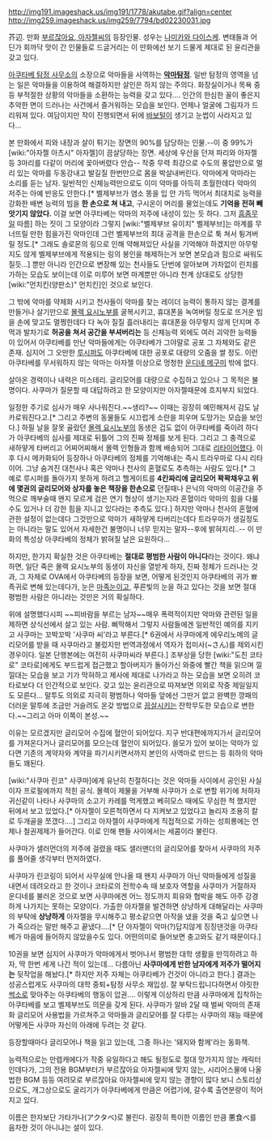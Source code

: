 http://img191.imageshack.us/img191/1778/akutabe.gif?align=center
http://img259.imageshack.us/img259/7794/bd02230031.jpg

芥辺.
만화 [[부르잖아요, 아자젤씨]]의 등장인물. 성우는 [[나미카와 다이스케]]. 변태들과 어딘가 회까닥 맛이 간 인물들로 드글거리는 이 만화에선 보기 드물게 제대로 된 윤리관을 갖고 있다.

[[아쿠타베 탐정 사무소]]의 소장으로 악마들을 사역하는 '''[[악마]][[탐정]]'''. 일반 탐정의 영역을 넘는 일은 악마들을 이용하여 해결하지만 살인은 하지 않는 주의다. 화장실이거나 목욕 중 등 부적절한 상황의 악마들을 소환하는 능력을 갖고 있다.... 인간의 한심한 꼴이 좋은지 추악한 면이 드러나는 사건에서 즐거워하는 모습을 보인다. 언제나 얼굴에 그림자가 드리워져 있다. 여담이지만 작이 진행되면서 뒤에 [[바보털]]이 생기고 눈썹이 사라지고 있다...

본 만화에서 피와 내장과 살이 튀기는 장면의 90%를 담당하는 인물.--이 중 99%가 [wiki:"아자젤 아츠시" 아자젤]이 끔살당하는 장면. 세상에 우산을 던져 파리와 아자젤등 3마리를 다같이 머리에 꽂아버렸다 안습--
작중 무력 최강으로 수도의 풍압만으로 멀리 있는 악마를 두동강내고 발길질 한번만으로 몸을 박살내버린다. 악마에게 악마라는 소리를 듣는 남자. 일반적인 신체능력만으로도 이미 악마를 아득히 초월한데다 악마의 저주는 아예 반응도 안한다.[* 벨제부브가 염소 똥을 입 안 가득 먹어서 최대치로 능력을 강화한 배변 능력의 빔을 '''한 손으로 쳐 내고''', 구시온이 머리를 물었는데도 '''기억을 전혀 빼앗기지 않았다.''' 이걸 보면 아쿠타베는 악마의 저주에 내성이 있는 듯 하다. 그저 [[흠좀무]]일 따름] 하는 짓이 그 모양이라 그렇지 [wiki:"벨제부브 유이치" 벨제부브]는 마계를 무너뜨릴 만한 힘을가진 악마인데 그런 벨제부브의 최대 공격을 한손으로 툭 쳐서 튕겨버릴 정도.[* 그래도 솔로몬의 링으로 인해 약해져있단 사실을 기억해야 하겠지만 아무렇지도 않게 벨제부브에게 적용되는 링의 봉인을 해제하는거 보면 본모습과 힘으로 싸워도 질듯...] 뿐만 아니라 인간으로 변장해 있는 천사들도 단번에 알아보며 가차없이 린치를 가하는 모습도 보이는데 이로 미루어 보면 마계뿐만 아니라 천계 상대로도 상당한 [wiki:"먼치킨(양판소)" 먼치킨]인 것으로 보인다.

그 밖에 악마를 약체화 시키고 천사들이 악마를 찾는 레이더 능력이 통하지 않는 결계를 만들거나 살기만으로 [[몰렉 요시노부]]를 굴복시키고, 휴대폰을 녹여버릴 정도로 뜨거운 빔을 손에 맞고도 멀쩡한데다 다 녹아 질질 흘러내리는 휴대폰을 아무렇지 않게 던지며 주먹과 발차기로 '''허공을 쳐서 공간을 부셔버리는''' 등 신체능력 외에도 여러 괴악한 능력들이 있어서 아쿠타베를 만난 악마들에게는 아쿠타베가 그야말로 공포 그 자체와도 같은 존재. 심지어 그 오만한 [[루시퍼]]도 아쿠타베에 대한 공포로 대량의 오줌을 쌀 정도. 이런 아쿠타베를 무서워하지 않는 악마는 아자젤 이상으로 멍청한 [[운디네 메구미]] 밖에 없다.

살아온 경력이나 내력은 미스테리. 글리모어를 대량으로 수집하고 있으나 그 목적은 불명이다. 사쿠마가 질문할 때 대답하려고 한 모양이지만 아자젤때문에 흐지부지 되었다. 

일정한 주기로 심사가 매우 사나워진다.~~생리?~~ 이때는 굉장히 예민해져서 감도 날카로워진다고.[* 그리고 주변의 동물들도 시끄럽게 소란을 피우며 도망가는 모습을 보인다.] 하필 날을 잘못 골랐던 [[몰렉 요시노부]]의 동생은 겁도 없이 아쿠타베를 죽이려 하다가 아쿠타베의 심사를 제대로 뒤틀어 그의 진짜 정체를 보게 된다. 그리고 그 충격으로 새하얗게 타버리고 어찌어찌해서 몰렉 인형들과 함께 배송되어 그대로 [[리타이어]]했다. 이후 다시 메카화되어 등장하나 아쿠타베의 정체를 기억해내는 즉시 트라우마로 다시 리타이어. 그냥 숨겨진 대천사나 혹은 악마나 천사의 혼혈로도 추측하는 사람도 있다.[* 그 예로 루시퍼를 돌아가지 못하게 하려고 헬게이트를 '''4칸짜리에 글리모어 꽉꽉채우고 위에 몇권의 글리모어와 상자를 놓은 책장을 한손으로''' 던질때나 은닉의 악마의 이공간을 주먹으로 깨부술때 왠지 모르게 검은 연기 형상이 생기는지라 혼혈이라 악마의 힘을 다룰수도 있거나 더 강한 힘을 지니고 있다라는 추측도 있다.] 하지만 악마나 천사의 혼혈에 관한 설정이 없는데다 그것만으로 악마가 새하얗게 타버리는데다 트라우마가 생길정도는 아니라는 말도 있어서 자세한건 불명이니 너무 믿지는 말자--후에 밝혀지리..-- 이 만화의 특성상 아쿠타베의 정체가 밝혀질 날은 요원하다...

하지만, 한가지 확실한 것은 아쿠타베는 '''절대로 평범한 사람이 아니다'''라는 것이다. 왜냐하면, 일단 죽은 몰렉 요시노부의 동생이 자신을 열받게 하자, 진짜 정체가 드러나는 것과, 그 자체로 OVA에서 아쿠타베의 등장을 보면, 어떻게 된것인지 아쿠타베의 귀가 뾰죡귀로 변해 있는데다가, 눈은 [[마족눈]]이고, 푸른빛의 눈을 하고 있다는 것을 보면 절대 평범한 사람은 아니라는 것만은 거의 확실하다. 

위에 설명했다시피 ~~피바람을 부르는 남자~~매우 폭력적이지만 악마와 관련된 일을 제하면 상식선에서 살고 있는 사람. 삐딱해서 그렇지 사람들에겐 일반적인 예의를 지키고 사쿠마는 꼬박꼬박 '사쿠마 씨'라고 부른다.[* 6권에서 사쿠마에게 에우리노메의 글리모어를 받을 때 사쿠마라고 불렀지만 번역과정에서 역자가 접미사(~さん)를 제외시킨 경우이다. 일본 단행본에는 여전히 사쿠마씨라 부른다.] 조부상을 당한 [wiki:"도친 코타로" 코타로]에게도 부드럽게 접근했고 할아버지가 돌아가신 와중에 빨간 책을 읽으며 낄낄대는 모습을 보고 기가 막혀하고 제사에 제대로 나가라고 하는 모습을 보면 오히려 코타로보다 더 인간적으로 보인다. 갖고 있는 윤리관으로 따져보면 의외로 작중 제일일지도 모른다... 말투도 의외로 지극히 평범하나 악마들 앞에선 그딴거 없고 완벽한 깡패의 더러운 말투에 조금만 거슬려도 온갖 방법으로 [[끔살]]시키는 잔학무도한 모습으로 변한다.~~그리고 아마 이쪽이 본성.~~

이유는 모르겠지만 글리모어 수집에 혈안이 되어있다. 지구 반대편에까지가서 글리모어를 가져온다거나 글리모어를 모으는데 혈안이 되어있다. 쓸모가 있어 보이는 악마가 있다면 기존의 계약자와 계약을 파기시키면서까지 본인의 사역마로 만드는 등 휘하의 악마들도 꽤된다.

[wiki:"사쿠마 린코" 사쿠마]에게 유난히 친절하다는 것은 악마들 사이에서 공인된 사실이자 프로필에까지 적힌 공식. 몰렉이 제물을 거부해 사쿠마가 소로 변할 위기에 처하자 귀신같이 나타나 사쿠마의 소고기 카레를 먹게했고 베히모스 때에도 무심한 척 했지만 뒤에서 보고 있었다.[* 아자젤이 모른척하면서 다 지켜보고 있었다고 놀리자 조용히 칼로 두개골을 쪼갰다....] 그리고 아자젤이 사쿠마에게 직접적으로 가하는 성희롱에는 언제나 철권제제가 들어간다. 이로 인해 팬들 사이에서는 세콤이라 불린다.

사쿠마가 샐러먼더의 저주에 걸렸을 때도 샐러맨더의 글리모어를 찾아서 사쿠마의 저주를 풀어줄 생각부터 먼저하였다.

사쿠마가 린코링이 되어서 사무실에 안나올 때 왠지 사쿠마가 아닌 악마들에게 성질을 내면서 데려오라고 한 것이나 코타로의 전학수속 때 보호자 역할을 사쿠마가 거절하자 운디네를 불러온 것으로 보면 사쿠마에겐 어느 정도까지 회유와 협박을 해도 아주 강경하게 나가지는 못하는 모양이다. 가출한 아자젤을 발견하면 상냥하게 대해달라는 사쿠마의 부탁에 '''상냥하게''' 아자젤을 무시해주고 평소같으면 아작을 냈을 것을 죽고 싶으면 나가 죽으라는 말만 해주고 끝냈다....[* 단 아자젤이 악마(?)답지않게 징징댄것을 아쿠타베가 마음에 들어하지 않았을수도 있다. 어떤의미로 들어보면 충고와도 같기 때문이다.]

10권을 보면 심지어 사쿠마가 악마에게서 벗어나서 평범한 대학 생활을 만끽하려고 하자, 딱 한번 세게 나간 적이 있는데... 다름아닌 '''사쿠마에게 반한 남자에게 저주가 떨어지는''' 뒷작업을 해놨다.[* 하지만 저주 자체는 아쿠타베가 건것이 아니라고 한다.]
결과는 성공스럽게도 사쿠마의 대학 중퇴+탐정 사무소 재입성. 잘 부탁드립니다하면서 야릿한 [[썩소]]로 맞아주는 아쿠타베의 행동이 압권.... 
이렇게 이상하리 만큼 사쿠마에게 집착하는 아쿠타베를 보고 벨제부브도 의문을 갖게 된다. 사쿠마가 알바 2달 때 벌써 악마의 존재화 글리모어 사용법을 가르쳐주고 악마들과 글리모어를 잘 다루는 사쿠마의 재능 때문에 어떻게든 사쿠마 자신의 아래에 두려는 것 같다.

등장할때마다 글리모어나 책을 읽고 있는데, 그중 하나는 '돼지와 함께'라는 동화책.

능력적으로는 만렙캐에다가 작중 유일하다고 해도 될정도로 절대 망가지지 않는 캐릭터인데다가, 그의 전용 BGM부터가 부르잖아요 아자젤씨에 맞지 않는, 시리어스물에 나올법한 BGM 등등 여려모로 부르잖아요 아자젤씨에 맞지 않는 경향이 많다 보니 스토리상으로도, 개그상으로도 굴리기가 아쿠타베에게 만큼은 어렵기에, 갈수록 출연분량이 적어지고 있다. 

이름은 한자보단 가타가나(アクタベ)로 불린다. 굉장히 특이한 이름인 만큼 悪食べ를 음차한 것이 아니냐는 설이 있다.
